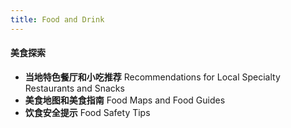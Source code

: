 ```yaml
---
title: Food and Drink
---
```



#### 美食探索

- **当地特色餐厅和小吃推荐**
  Recommendations for Local Specialty Restaurants and Snacks
- **美食地图和美食指南**
  Food Maps and Food Guides
- **饮食安全提示**
  Food Safety Tips


